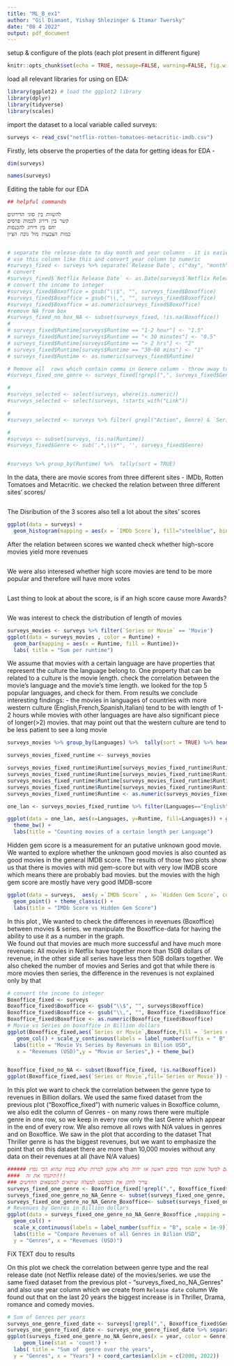 ```yaml
---
title: "ML_B_ex1"
author: "Gil Diamant, Yishay Shlezinger & Itamar Twersky"
date: "08 4 2022"
output: pdf_document
---
```



setup & configure of the plots (each plot present in different figure)
```r
knitr::opts_chunk$set(echo = TRUE, message=FALSE, warning=FALSE, fig.width=8, fig.height=3)
```


load all relevant libraries for using on EDA:
```r
library(ggplot2) # load the ggplot2 library
library(dplyr)
library(tidyverse)
library(scales)
```

import the dataset to a local variable called surveys:
```r
surveys <- read_csv("netflix-rotten-tomatoes-metacritic-imdb.csv")
```

Firstly, lets observe the properties of the data for getting ideas for EDA -

```r
dim(surveys)

names(surveys)  
```
Editing the table for our EDA
 
```r
## helpful commands

להשוות בין סוגי הדירוגים
קשר בין דירוג לכמות פרסים
יחס בין דירוג להכנסות
כמות הצבעות מול גובה הציון 


# separate the release-date to day month and year columns - it is easier to
# use this column like this and convert year column to numeric 
#surveys_fixed <- surveys %>% separate(`Release Date`, c("day", "month", "year"), sep = " ", convert = TRUE)
# convert 
#surveys_fixed$`Netflix Release Date` <- as.Date(surveys$`Netflix Release Date`)
# convert the income to integer
#surveys_fixed$Boxoffice = gsub("\\$", "", surveys_fixed$Boxoffice)
#surveys_fixed$Boxoffice = gsub("\\,", "", surveys_fixed$Boxoffice)
#surveys_fixed$Boxoffice = as.numeric(surveys_fixed$Boxoffice)
#remove NA from box
#surveys_fixed_no_box_NA <- subset(surveys_fixed, !is.na(Boxoffice))
#
# surveys_fixed$Runtime[surveys$Runtime == "1-2 hour"] <- "1.5"
# surveys_fixed$Runtime[surveys$Runtime == "< 30 minutes"] <- "0.5"
# surveys_fixed$Runtime[surveys$Runtime == "> 2 hrs"] <- "2"
# surveys_fixed$Runtime[surveys$Runtime == "30-60 mins"] <- "1"
# surveys_fixed$Runtime <- as.numeric(surveys_fixed$Runtime)

# Remove all  rows which contain comma in Genere column - throw away to many rows
#surveys_fixed_one_genre <- surveys_fixed[!grepl(",", surveys_fixed$Genre), ]

#
#surveys_selected <- select(surveys, where(is.numeric))
#surveys_selected <- select(surveys, !starts_with("Link"))

#  
#surveys_selected <- surveys %>% filter( grepl("Action", Genre) & `Series or Movie` == "Movie")

#
#surveys <- subset(surveys, !is.na(Runtime))
#surveys_fixed$Genre <- sub('.*,\\s*', '', surveys_fixed$Genre)


#surveys %>% group_by(Runtime) %>%  tally(sort = TRUE)
```

In the data, there are movie scores from three different sites - IMDb, Rotten Tomatoes and Metacritic.
we checked the relation between three different sites' scores/ 

```r

```

The Disribution of the 3 scores also tell a lot about the sites' scores

```r

ggplot(data = surveys) +
  geom_histogram(mapping = aes(x = `IMDb Score`), fill="steelblue", binwidth = 0.5) + geom_histogram(mapping = aes(x = surveys$`Rotten Tomatoes Score`/10), fill="darkred", binwidth = 0.5) + geom_histogram(mapping = aes(x = surveys$`Metacritic Score`/10), fill="blueviolet", binwidth = 0.5)


```


After  the relation between scores we wanted check whether high-score movies yield more revenues


```r

```


We were also interesed whether high score movies are tend to be more popular and therefore will have more votes


```r

```


Last thing to look at about the score, is if an high score cause more Awards?

```r

```





We was interest to check the distribution of length of movies

```r
surveys_movies <- surveys %>% filter(`Series or Movie` == 'Movie')
ggplot(data = surveys_movies , color = Runtime) + 
  geom_bar(mapping = aes(x = Runtime, fill = Runtime))+
  labs( title = "Sum per runtime")
```

We assume that movies with a certain language are have properties that represent the culture the language belong to. 
One property that can be related to a culture is the movie length. check the correlation between the movie's language and the movie's time length. 
we looked for the top 5 popular languages, and check for them.
From results we conclude interesting findings:
- the movies in languages of countries with more western culture (English,French,Spanish,Italian) tend to be with length of 1-2 hours while movies with other languages are have also significant piece of longer(>2) movies.
that may point out that the western culture are tend to be less patient to see a long movie
```r
surveys_movies %>% group_by(Languages) %>%  tally(sort = TRUE) %>% head(10)

surveys_movies_fixed_runtime <- surveys_movies

surveys_movies_fixed_runtime$Runtime[surveys_movies_fixed_runtime$Runtime == "1-2 hour"] <- "1.5"
surveys_movies_fixed_runtime$Runtime[surveys_movies_fixed_runtime$Runtime == "< 30 minutes"] <- "0.3"
surveys_movies_fixed_runtime$Runtime[surveys_movies_fixed_runtime$Runtime == "> 2 hrs"] <- "2.5"
surveys_movies_fixed_runtime$Runtime[surveys_movies_fixed_runtime$Runtime == "30-60 mins"] <- "0.7"
surveys_movies_fixed_runtime$Runtime <- as.numeric(surveys_movies_fixed_runtime$Runtime)

one_lan <- surveys_movies_fixed_runtime %>% filter(Languages=="English" | Languages=="Japanese" | Languages=="Korean" | Languages=="Spanish" | Languages=="Hindi" | Languages=="French" | Languages=="Italian")

ggplot(data = one_lan, aes(x=Languages, y=Runtime, fill=Languages)) + geom_violin()+ geom_point()+
  theme_bw() +
  labs(title = "Counting movies of a certain length per Language")

```

Hidden gem score is a measurement for an putative unknown good movie. We wanted to explore whether the unknown good movies is also counted as good movies in the general IMDB score.
The results of those two plots show us that there is movies with mid gem-score but with very low IMDB score which means there are probably bad movies. but the movies with the high gem score are mostly have very good IMDB-score
```r

ggplot(data = surveys,  aes(y =`IMDb Score` , x= `Hidden Gem Score`, color=`IMDb Score`)) +
  geom_point() + theme_classic() +
  labs(title = "IMDb Score vs Hidden Gem Score")
```



In this plot , We wanted to check the differences in revenues (Boxoffice) between movies & series.
we manipulate the Boxoffice-data for having the ability to use it as a number in the graph.   
We found out that movies are much more successful and have much more revenues:
All movies in Netflix have together more than 150B dollars of revenue, in the other side all series have less then 50B dollars together.
We also cheked the number of movies and Series and got that while there is more movies then series, the difference in the revenues is not explained only by that
```r
# convert the income to integer
Boxoffice_fixed <- surveys
Boxoffice_fixed$Boxoffice <- gsub("\\$", "", surveys$Boxoffice)
Boxoffice_fixed$Boxoffice <- gsub("\\,", "", Boxoffice_fixed$Boxoffice)
Boxoffice_fixed$Boxoffice <- as.numeric(Boxoffice_fixed$Boxoffice)
# Movie vs Series on boxoffice in Billion dollars
ggplot(Boxoffice_fixed,aes(`Series or Movie`,Boxoffice,fill = `Series or Movie`)) +
   geom_col() + scale_y_continuous(labels = label_number(suffix = " B", scale = 1e-9))+ 
  labs(title = "Movie Vs Series by Revenues in Bilion USD",
   x = "Revenues (USD)",y = "Movie or Series",) + theme_bw() 


Boxoffice_fixed_no_NA <- subset(Boxoffice_fixed, !is.na(Boxoffice))
ggplot(Boxoffice_fixed,aes(`Series or Movie`,fill=`Series or Movie`)) +  stat_count(geom = "bar") + theme_bw()
```

In this plot we want to check the correlation between the genre type to revenues 
in Billion dollars.
We used the same fixed dataset from the previous plot ("Boxoffice_fixed") with numeric values in Boxoffice column, we also edit the column of Genres - on many rows there were multiple genre in one row, so we keep in every row only the last Genre which appear in the end of every row. We also remove all rows with N/A values in genres and on Boxoffice.
We saw in the plot that according to the dataset That Thriller genre is has the biggest revenues, but we want to emphasize the point that on this dataset there are more than 10,000 movies without any data on their revenues at all (have N/A values)  
```r
###### יש בעיה גדולה באנליזה הזאת אנחנו משאירים את הזאנר הראשון ברשימה - אם למשל אקשן תמיד מופיע ראשון אז יהיה מלא אקשן למרות שלא בטוח שהוא הכי נפוץ
####  תיקנתי את זה!!!
### צריך לתקן את הטקסט למעלה שיתאים לממצאים החדשים
surveys_fixed_one_genre <- Boxoffice_fixed[!grepl(",", Boxoffice_fixed$Genre), ]
surveys_fixed_one_genre_no_NA_Genre <- subset(surveys_fixed_one_genre, !is.na(Genre))
surveys_fixed_one_genre_no_NA_Genre_Boxoffice<- subset(surveys_fixed_one_genre_no_NA_Genre, !is.na(Boxoffice))
# Revenues by Genres in Billion dollars 
ggplot(data = surveys_fixed_one_genre_no_NA_Genre_Boxoffice ,mapping = aes(x=Boxoffice, y= Genre, fill = Genre)) +
  geom_col() + 
  scale_x_continuous(labels = label_number(suffix = "B", scale = 1e-9))+ 
  labs(title = "Compare Revenues of all Genres in Bilion USD",
  y = "Genres", x = "Revenues (USD)")
```


############ FiX TEXT dou to results#################
On this plot we check the correlation between genre type and the real release date (not Netflix release date) of the movies/series.
we use the same fixed dataset from the previous plot - "surveys_fixed_no_NA_Genres"
and also use year column which we create from `Release date` column
We found out that on the last 20 years the biggest  increase is in Thriller, Drama, romance and comedy movies.
```r
# Sum of Genres per years
surveys_one_genre_fixed_date <- surveys[!grepl(",", Boxoffice_fixed$Genre), ]
surveys_one_genre_fixed_date <- surveys_one_genre_fixed_date %>% separate(`Release Date`, c("day", "month", "year"), sep = " ", convert = TRUE)
ggplot(surveys_fixed_one_genre_no_NA_Genre,aes(x = year, color = Genre)) + 
     geom_line(stat = 'count') +
  labs( title = "Sum of  genre over the years",
  y = "Genres", x = "Years") + coord_cartesian(xlim = c(2000, 2022))

```



